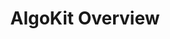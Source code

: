 ---
title: AlgoKit Overview
description: Overview of AlgoKit SDK and associated utilities and libraries.
sidebar:
   label: Overview
---
